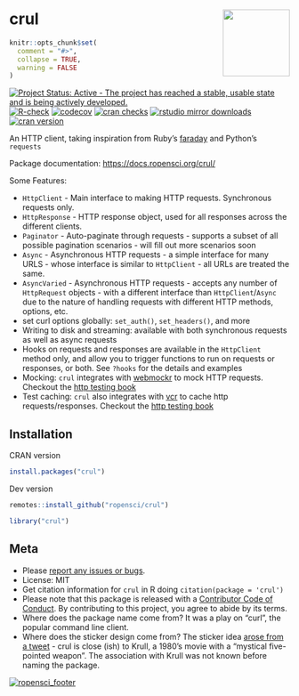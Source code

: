 # crul <img src="man/figures/logo.png" align="right" alt="" width="120">

```r
knitr::opts_chunk$set(
  comment = "#>",
  collapse = TRUE,
  warning = FALSE
)
```

[![Project Status: Active - The project has reached a stable, usable state and is being actively developed.](https://www.repostatus.org/badges/latest/active.svg)](https://www.repostatus.org/#active)
[![R-check](https://github.com/ropensci/crul/workflows/R-check/badge.svg)](https://github.com/ropensci/crul/actions/)
[![codecov](https://codecov.io/gh/ropensci/crul/branch/master/graph/badge.svg)](https://codecov.io/gh/ropensci/crul)
[![cran checks](https://cranchecks.info/badges/worst/crul)](https://cranchecks.info/pkgs/crul)
[![rstudio mirror downloads](https://cranlogs.r-pkg.org/badges/crul)](https://github.com/metacran/cranlogs.app)
[![cran version](https://www.r-pkg.org/badges/version/crul)](https://cran.r-project.org/package=crul)

An HTTP client, taking inspiration from Ruby's [faraday](https://rubygems.org/gems/faraday) and Python's `requests`

Package documentation: <https://docs.ropensci.org/crul/>

Some Features:

* `HttpClient` - Main interface to making HTTP requests. Synchronous requests only.
* `HttpResponse` - HTTP response object, used for all responses across the
different clients.
* `Paginator` - Auto-paginate through requests - supports a subset of all possible
pagination scenarios - will fill out more scenarios soon
* `Async` - Asynchronous HTTP requests - a simple interface for many URLS -
whose interface is similar to `HttpClient` - all URLs are treated the same.
* `AsyncVaried` - Asynchronous HTTP requests - accepts any number of `HttpRequest`
objects - with a different interface than `HttpClient`/`Async` due to the nature
of handling requests with different HTTP methods, options, etc.
* set curl options globally: `set_auth()`, `set_headers()`, and more
* Writing to disk and streaming: available with both synchronous requests
as well as async requests
* Hooks on requests and responses are available in the `HttpClient` method only, 
and allow you to trigger functions to run on requests or responses, or both.
See `?hooks` for the details and examples
* Mocking: `crul` integrates with [webmockr](https://github.com/ropensci/webmockr) to mock
HTTP requests. Checkout the [http testing book][book]
* Test caching: `crul` also integrates with [vcr](https://github.com/ropensci/vcr) to cache http requests/responses. Checkout the [http testing book][book]

## Installation

CRAN version

```r
install.packages("crul")
```

Dev version

```r
remotes::install_github("ropensci/crul")
```

```r
library("crul")
```

## Meta

* Please [report any issues or bugs](https://github.com/ropensci/crul/issues).
* License: MIT
* Get citation information for `crul` in R doing `citation(package = 'crul')`
* Please note that this package is released with a [Contributor Code of Conduct](https://ropensci.org/code-of-conduct/). By contributing to this project, you agree to abide by its terms.
* Where does the package name come from? It was a play on "curl", the popular command line client.
* Where does the sticker design come from? The sticker idea [arose from a tweet](https://github.com/ropensci/crul/issues/42) - crul is close (ish) to Krull, a 1980's movie with a "mystical five-pointed weapon". The association with Krull was not known before naming the package.

[![ropensci_footer](https://ropensci.org/public_images/github_footer.png)](https://ropensci.org)

[book]: https://books.ropensci.org/http-testing/
